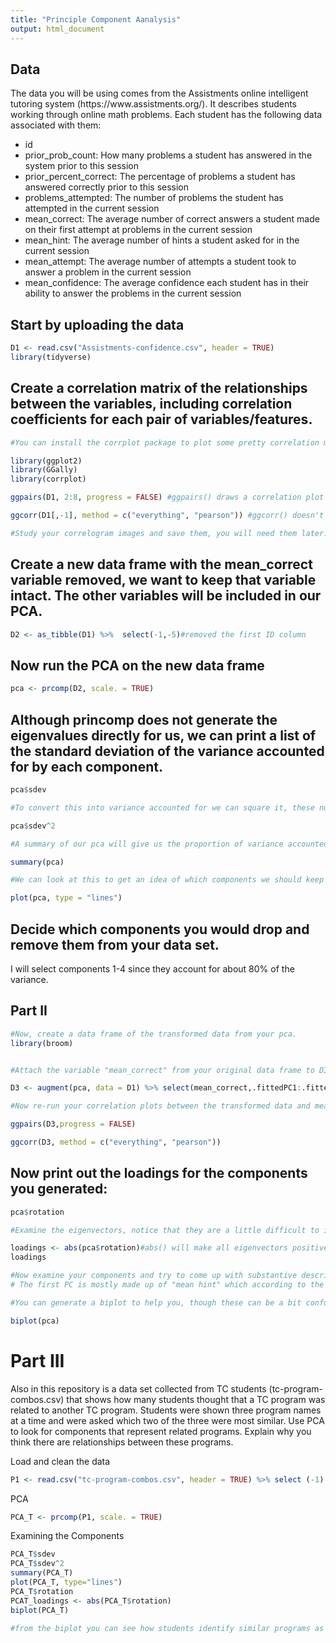 ```yaml
---
title: "Principle Component Aanalysis"
output: html_document
---
```

## Data
The data you will be using comes from the Assistments online intelligent tutoring system (https://www.assistments.org/). It describes students working through online math problems. Each student has the following data associated with them:

- id
- prior_prob_count: How many problems a student has answered in the system prior to this session
- prior_percent_correct: The percentage of problems a student has answered correctly prior to this session
- problems_attempted: The number of problems the student has attempted in the current session
- mean_correct: The average number of correct answers a student made on their first attempt at problems in the current session
- mean_hint: The average number of hints a student asked for in the current session
- mean_attempt: The average number of attempts a student took to answer a problem in the current session
- mean_confidence: The average confidence each student has in their ability to answer the problems in the current session

## Start by uploading the data
```r
D1 <- read.csv("Assistments-confidence.csv", header = TRUE)
library(tidyverse)

```

## Create a correlation matrix of the relationships between the variables, including correlation coefficients for each pair of variables/features.

```r
#You can install the corrplot package to plot some pretty correlation matrices (sometimes called correlograms)

library(ggplot2)
library(GGally)
library(corrplot)

ggpairs(D1, 2:8, progress = FALSE) #ggpairs() draws a correlation plot between all the columns you identify by number (second option, you don't need the first column as it is the student ID) and progress = FALSE stops a progress bar appearing as it renders your plot

ggcorr(D1[,-1], method = c("everything", "pearson")) #ggcorr() doesn't have an explicit option to choose variables so we need to use matrix notation to drop the id variable. We then need to choose a "method" which determines how to treat missing values (here we choose to keep everything, and then which kind of correlation calculation to use, here we are using Pearson correlation, the other options are "kendall" or "spearman")

#Study your correlogram images and save them, you will need them later. Take note of what is strongly related to the outcome variable of interest, mean_correct. 
```

## Create a new data frame with the mean_correct variable removed, we want to keep that variable intact. The other variables will be included in our PCA.

```r
D2 <- as_tibble(D1) %>%  select(-1,-5)#removed the first ID column

```

## Now run the PCA on the new data frame

```r
pca <- prcomp(D2, scale. = TRUE)
```

## Although princomp does not generate the eigenvalues directly for us, we can print a list of the standard deviation of the variance accounted for by each component.

```r
pca$sdev

#To convert this into variance accounted for we can square it, these numbers are proportional to the eigenvalue

pca$sdev^2

#A summary of our pca will give us the proportion of variance accounted for by each component

summary(pca)

#We can look at this to get an idea of which components we should keep and which we should drop

plot(pca, type = "lines")
```

## Decide which components you would drop and remove them from your data set.
I will select components 1-4 since they account for about 80% of the variance.

## Part II

```r
#Now, create a data frame of the transformed data from your pca.
library(broom)


#Attach the variable "mean_correct" from your original data frame to D3.

D3 <- augment(pca, data = D1) %>% select(mean_correct,.fittedPC1:.fittedPC4)

#Now re-run your correlation plots between the transformed data and mean_correct. If you had dropped some components would you have lost important infomation about mean_correct?

ggpairs(D3,progress = FALSE)

ggcorr(D3, method = c("everything", "pearson"))


```
## Now print out the loadings for the components you generated:

```r
pca$rotation

#Examine the eigenvectors, notice that they are a little difficult to interpret. It is much easier to make sense of them if we make them proportional within each component

loadings <- abs(pca$rotation)#abs() will make all eigenvectors positive
loadings

#Now examine your components and try to come up with substantive descriptions of what some might represent?
# The first PC is mostly made up of "mean hint" which according to the first correlations was one of the few things that were correlated to "Mean Correct". Similarly, PC 2 is mostly made up of "prior percent" correct (.82) as it makes sense that a student will be able to correctly answer questions correct if they had have the previous knowledge needed. It is interesting that PC6 had the highest weight of "mean hint" and a highest weight of "prior percent" than PC6 so that is what we loose by removing some variance and one of the components. I also think that we started with really low correlations so removing anything, removes information needed. If we had variables that were highly correlated to start, it would be easier to remove components. 

#You can generate a biplot to help you, though these can be a bit confusing. They plot the transformed data by the first two components. Therefore, the axes represent the direction of maximum variance accounted for. Then mapped onto this point cloud are the original directions of the variables, depicted as red arrows. It is supposed to provide a visualization of which variables "go together". Variables that possibly represent the same underlying construct point in the same direction.  

biplot(pca)


```
# Part III  
Also in this repository is a data set collected from TC students (tc-program-combos.csv) that shows how many students thought that a TC program was related to another TC program. Students were shown three program names at a time and were asked which two of the three were most similar. Use PCA to look for components that represent related programs. Explain why you think there are relationships between these programs.



Load and clean the data
```r
P1 <- read.csv("tc-program-combos.csv", header = TRUE) %>% select (-1)
```

PCA
```r
PCA_T <- prcomp(P1, scale. = TRUE)
```
Examining the Components
```r
PCA_T$sdev
PCA_T$sdev^2
summary(PCA_T)
plot(PCA_T, type="lines")
PCA_T$rotation
PCAT_loadings <- abs(PCA_T$rotation)
biplot(PCA_T)
 
#from the biplot you can see how students identify similar programs as "similar" programs point to the same direction. For example, you can see Kinesiology, Health Education and Nutrition on the top left, and Psychology programs on the top left.

```



